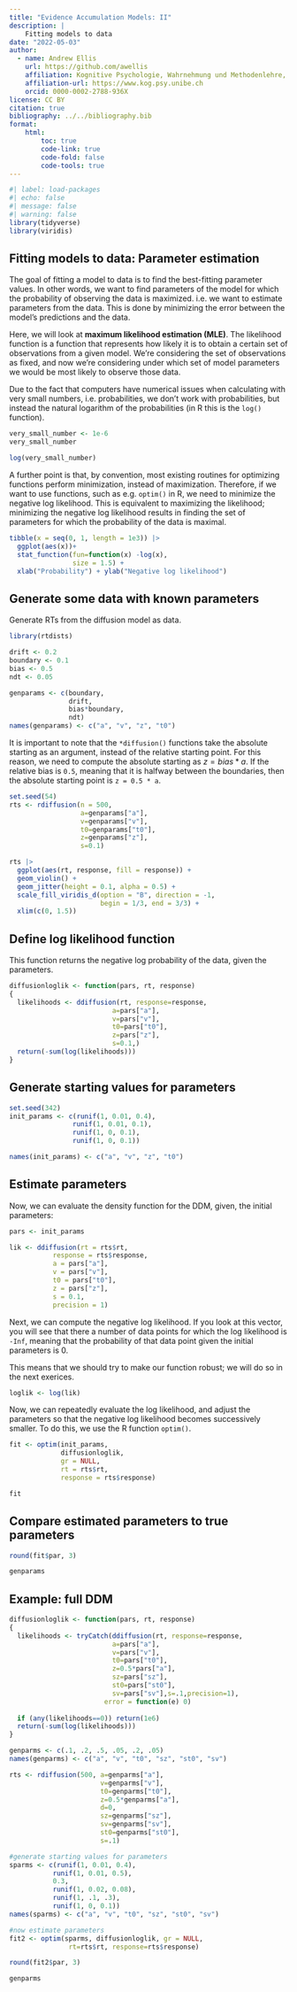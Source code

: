 ```yaml
---
title: "Evidence Accumulation Models: II"
description: | 
    Fitting models to data
date: "2022-05-03"
author:
  - name: Andrew Ellis
    url: https://github.com/awellis
    affiliation: Kognitive Psychologie, Wahrnehmung und Methodenlehre, Universität Bern 
    affiliation-url: https://www.kog.psy.unibe.ch
    orcid: 0000-0002-2788-936X
license: CC BY
citation: true
bibliography: ../../bibliography.bib
format:
    html:
        toc: true
        code-link: true
        code-fold: false
        code-tools: true
---
```


<!-- :::{.callout-note} -->
<!-- 👉 [R Code für dieses Kapitel downloaden](../../downloadable_files/evidence-accumulation-1.R) -->
<!-- ::: -->



```r
#| label: load-packages
#| echo: false
#| message: false
#| warning: false
library(tidyverse)
library(viridis)

```



## Fitting models to data: Parameter estimation

The goal of fitting a model to data is to find the best-fitting parameter values. In other words, we want to find parameters of the model for which the probability of observing the data is maximized. i.e. we want to estimate parameters from the data. This is done by minimizing the error between the model's predictions and the data.

Here, we will look at __maximum likelihood estimation (MLE)__. The likelihood function is a function that represents how likely it is to obtain a certain set of observations from a given model. We’re considering the set of observations as fixed, and now we’re considering under which set of model parameters we would be most likely to observe those data.

Due to the fact that computers have numerical issues when calculating with very small numbers, i.e. probabilities, we don't work with probabilities, but instead the natural logarithm of the probabilities (in R this is the `log()` function).

```r
very_small_number <- 1e-6
very_small_number
```
```r
log(very_small_number)
```

A further point is that, by convention, most existing routines for optimizing functions perform minimization, instead of maximization. Therefore, if we want to use functions, such as e.g. `optim()` in R, we need to minimize the negative log likelihood. This is equivalent to maximizing the likelihood; minimizing the negative log likelihood results in finding the set of parameters for which the probability of the data is maximal.


```r
tibble(x = seq(0, 1, length = 1e3)) |> 
  ggplot(aes(x))+ 
  stat_function(fun=function(x) -log(x),
                size = 1.5) +
  xlab("Probability") + ylab("Negative log likelihood")
```






## Generate some data with known parameters

Generate RTs from the diffusion model as data.



```r
library(rtdists)

drift <- 0.2
boundary <- 0.1
bias <- 0.5
ndt <- 0.05

genparams <- c(boundary, 
               drift, 
               bias*boundary,
               ndt)           
names(genparams) <- c("a", "v", "z", "t0") 
```

It is important to note that the `*diffusion()` functions take the absolute starting as an argument, instead of the relative starting point. For this reason, we need to compute the absolute starting as $z = bias * a$. If the relative bias is `0.5`, meaning that it is halfway between the boundaries, then the absolute starting point is 
`z = 0.5 * a`.


```r
set.seed(54)
rts <- rdiffusion(n = 500,
                  a=genparams["a"],
                  v=genparams["v"], 
                  t0=genparams["t0"], 
                  z=genparams["z"],
                  s=0.1)  
```

```r
rts |>
  ggplot(aes(rt, response, fill = response)) +
  geom_violin() +
  geom_jitter(height = 0.1, alpha = 0.5) +
  scale_fill_viridis_d(option = "B", direction = -1,
                       begin = 1/3, end = 3/3) +
  xlim(c(0, 1.5))
```


## Define log likelihood function

This function returns the negative log probability of the data, given the parameters.

```r
diffusionloglik <- function(pars, rt, response) 
{
  likelihoods <- ddiffusion(rt, response=response,                 
                          a=pars["a"], 
                          v=pars["v"], 
                          t0=pars["t0"], 
                          z=pars["z"], 
                          s=0.1,)      
  return(-sum(log(likelihoods)))
}  
```



## Generate starting values for parameters

```r
set.seed(342)
init_params <- c(runif(1, 0.01, 0.4),
                runif(1, 0.01, 0.1),
                runif(1, 0, 0.1),
                runif(1, 0, 0.1))

names(init_params) <- c("a", "v", "z", "t0")
```




## Estimate parameters

Now, we can evaluate the density function for the DDM, given, the initial parameters:

```r
pars <- init_params

lik <- ddiffusion(rt = rts$rt, 
           response = rts$response,                 
           a = pars["a"], 
           v = pars["v"], 
           t0 = pars["t0"], 
           z = pars["z"], 
           s = 0.1,
           precision = 1) 
```


Next, we can compute the negative log likelihood. If you look at this vector, you will see that there a number of data points for which the log likelihood is `-Inf`, meaning that the probability of that data point given the initial parameters is $0$. 

:::aside
This means that we should try to make our function robust; we will do so in the next exerices.
:::

```r
loglik <- log(lik)
```


Now, we can repeatedly evaluate the log likelihood, and adjust the parameters so that the negative log likelihood becomes successively smaller. To do this, we use the R function `optim()`.

```r
fit <- optim(init_params, 
             diffusionloglik, 
             gr = NULL, 
             rt = rts$rt, 
             response = rts$response)
```


```r
fit
```


## Compare estimated parameters to true parameters

```r
round(fit$par, 3)
```


```r
genparams
```



## Example: full DDM



```r
diffusionloglik <- function(pars, rt, response) 
{
  likelihoods <- tryCatch(ddiffusion(rt, response=response,                 
                          a=pars["a"], 
                          v=pars["v"], 
                          t0=pars["t0"], 
                          z=0.5*pars["a"], 
                          sz=pars["sz"], 
                          st0=pars["st0"], 
                          sv=pars["sv"],s=.1,precision=1),
                        error = function(e) 0)  
  
  if (any(likelihoods==0)) return(1e6) 
  return(-sum(log(likelihoods)))
}  
```


```r
genparms <- c(.1, .2, .5, .05, .2, .05)           
names(genparms) <- c("a", "v", "t0", "sz", "st0", "sv") 
```

```r
rts <- rdiffusion(500, a=genparms["a"],
                       v=genparms["v"], 
                       t0=genparms["t0"], 
                       z=0.5*genparms["a"],
                       d=0, 
                       sz=genparms["sz"], 
                       sv=genparms["sv"],  
                       st0=genparms["st0"],
                       s=.1)   
```

```r
#generate starting values for parameters     
sparms <- c(runif(1, 0.01, 0.4), 
           runif(1, 0.01, 0.5),
           0.3, 
           runif(1, 0.02, 0.08),
           runif(1, .1, .3),
           runif(1, 0, 0.1))
names(sparms) <- c("a", "v", "t0", "sz", "st0", "sv") 
```


```r
#now estimate parameters
fit2 <- optim(sparms, diffusionloglik, gr = NULL, 
               rt=rts$rt, response=rts$response)
```

```r
round(fit2$par, 3)
```

```r
genparms
```




